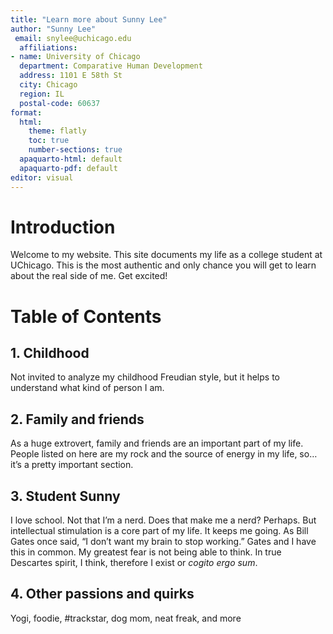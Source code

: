 ```yaml
---
title: "Learn more about Sunny Lee"
author: "Sunny Lee"
 email: snylee@uchicago.edu
  affiliations:
- name: University of Chicago
  department: Comparative Human Development 
  address: 1101 E 58th St
  city: Chicago
  region: IL
  postal-code: 60637
format:
  html:
    theme: flatly
    toc: true
    number-sections: true
  apaquarto-html: default
  apaquarto-pdf: default
editor: visual
---
```


# Introduction

Welcome to my website. This site documents my life as a college student at UChicago. This is the most authentic and only chance you will get to learn about the real side of me. Get excited!

# Table of Contents

## 1. Childhood

Not invited to analyze my childhood Freudian style, but it helps to understand what kind of person I am.

## 2. Family and friends

As a huge extrovert, family and friends are an important part of my life. People listed on here are my rock and the source of energy in my life, so...it's a pretty important section.

## 3. Student Sunny

I love school. Not that I'm a nerd. Does that make me a nerd? Perhaps. But intellectual stimulation is a core part of my life. It keeps me going. As Bill Gates once said, "I don't want my brain to stop working." Gates and I have this in common. My greatest fear is not being able to think. In true Descartes spirit, I think, therefore I exist or *cogito ergo sum*.

## 4. Other passions and quirks

Yogi, foodie, #trackstar, dog mom, neat freak, and more
